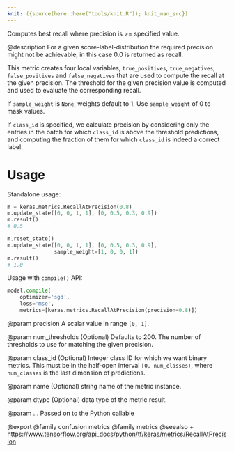 ```yaml
---
knit: ({source(here::here("tools/knit.R")); knit_man_src})
---
```

Computes best recall where precision is >= specified value.

@description
For a given score-label-distribution the required precision might not
be achievable, in this case 0.0 is returned as recall.

This metric creates four local variables, `true_positives`,
`true_negatives`, `false_positives` and `false_negatives` that are used to
compute the recall at the given precision. The threshold for the given
precision value is computed and used to evaluate the corresponding recall.

If `sample_weight` is `None`, weights default to 1.
Use `sample_weight` of 0 to mask values.

If `class_id` is specified, we calculate precision by considering only the
entries in the batch for which `class_id` is above the threshold
predictions, and computing the fraction of them for which `class_id` is
indeed a correct label.

# Usage
Standalone usage:

```python
m = keras.metrics.RecallAtPrecision(0.8)
m.update_state([0, 0, 1, 1], [0, 0.5, 0.3, 0.9])
m.result()
# 0.5
```

```python
m.reset_state()
m.update_state([0, 0, 1, 1], [0, 0.5, 0.3, 0.9],
               sample_weight=[1, 0, 0, 1])
m.result()
# 1.0
```

Usage with `compile()` API:

```python
model.compile(
    optimizer='sgd',
    loss='mse',
    metrics=[keras.metrics.RecallAtPrecision(precision=0.8)])
```

@param precision
A scalar value in range `[0, 1]`.

@param num_thresholds
(Optional) Defaults to 200. The number of thresholds
to use for matching the given precision.

@param class_id
(Optional) Integer class ID for which we want binary metrics.
This must be in the half-open interval `[0, num_classes)`, where
`num_classes` is the last dimension of predictions.

@param name
(Optional) string name of the metric instance.

@param dtype
(Optional) data type of the metric result.

@param ...
Passed on to the Python callable

@export
@family confusion metrics
@family metrics
@seealso
+ <https://www.tensorflow.org/api_docs/python/tf/keras/metrics/RecallAtPrecision>
